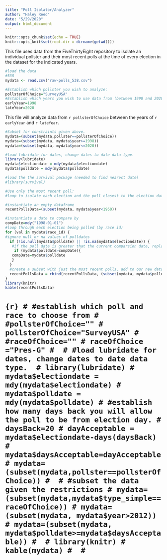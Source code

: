 ```yaml
---
title: "Poll Isolator/Analyzer"
author: "Haley Reed"
date: "5/29/2020"
output: html_document
---
```


```r
knitr::opts_chunk$set(echo = TRUE)
knitr::opts_knit$set(root.dir = dirname(getwd()))
```

This file uses data from the FiveThirtyEight repository to isolate an individual pollster and their most recent polls at the time of every election in the dataset for the indicated years.

```r
#load the data
#538
mydata <- read.csv("raw-polls_538.csv")
```

```r
#Establish which pollster you wish to analyze:
pollsterOfChoice="SurveyUSA"
#Establish which years you wish to use data from (between 1998 and 2020):
earlyYear=1998
lateYear=2020
```

This file will analyze data from `r pollsterOfChoice` between the years of `r earlyYear` and `r lateYear`.

```r
#Subset for constraints given above.
mydata=(subset(mydata,pollster==pollsterOfChoice))
mydata=(subset(mydata, mydata$year>=1998))
mydata=(subset(mydata, mydata$year<=2020))

#load lubridate for dates, change dates to date data type. 
library(lubridate)
mydata$electiondate = mdy(mydata$electiondate)
mydata$polldate = mdy(mydata$polldate)

#load the the survival package (needed to find nearest date)
#library(survival)

#Use only the most recent poll:
#loop to isolate each election and the poll closest to the election date

#instantiate an empty dataframe
recentPollsData=(subset(mydata, mydata$year<1950))

#instantiate a date to compare by
compDate=mdy("1998-01-01")
#loop through each election being polled (by race id)
for (val in mydata$race_id) {
#ignore null or na values of polldates  
  if (!is.null(mydata$polldate) || !is.na(mydata$electiondate)) {
   #if the poll date is greater that the current comparsion date, replace the current comparsion date.
    if (mydata$polldate>compDate){
   compDate=mydata$polldate
   }
  }
  #create a subset with just the most recent polls, add to our new data frame. 
  recentPollsData = rbind(recentPollsData, (subset(mydata, mydata$polldate==compDate)))
}
library(knitr)
kable(recentPollsData)
```

# ```{r}
# #establish which poll and race to choose from
# #pollsterOfChoice=""
# pollsterOfChoice="SurveyUSA"
# #raceOfChoice=""
# raceOfChoice ="Pres-G"
# 
# #load lubridate for dates, change dates to date data type. 
# library(lubridate)
# mydata$electiondate = mdy(mydata$electiondate)
# mydata$polldate = mdy(mydata$polldate)
# #establish how many days back you will allow the poll to be from election day.
# daysBack=20
# dayAcceptable = mydata$electiondate-days(daysBack)
# mydata$daysAcceptable=dayAcceptable
# mydata=(subset(mydata,pollster==pollsterOfChoice))
# 
# #subset the data given the restrictions
# mydata=(subset(mydata,mydata$type_simple==raceOfChoice))
# mydata=(subset(mydata, mydata$year>2012))
# mydata=(subset(mydata, mydata$polldate>=mydata$daysAcceptable))
# 
# library(knitr)
# kable(mydata)
# 
# ```